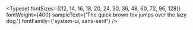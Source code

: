 
<Meta title="Styles/Typography" />

<Typeset
  fontSizes={[12, 14, 16, 18, 20, 24, 30, 36, 48, 60, 72, 96, 128]}
  fontWeight={400}
  sampleText={'The quick brown fox jumps over the lazy dog.'}
  fontFamily={'system-ui, sans-serif'}
/>
